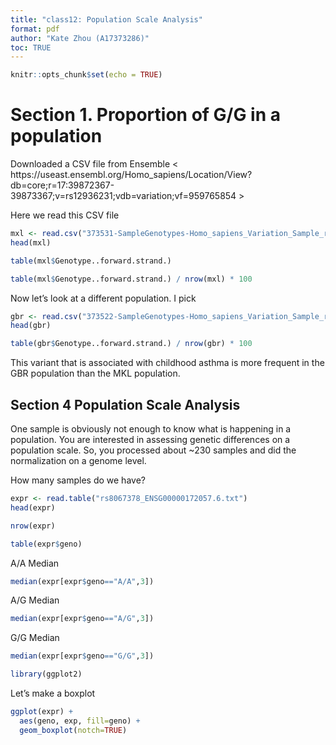 ```yaml
---
title: "class12: Population Scale Analysis"
format: pdf
author: "Kate Zhou (A17373286)"
toc: TRUE
---
```


```r
knitr::opts_chunk$set(echo = TRUE)
```

# Section 1. Proportion of G/G in a population

Downloaded a CSV file from Ensemble 
< https://useast.ensembl.org/Homo_sapiens/Location/View?db=core;r=17:39872367-39873367;v=rs12936231;vdb=variation;vf=959765854 >

Here we read this CSV file

```r
mxl <- read.csv("373531-SampleGenotypes-Homo_sapiens_Variation_Sample_rs8067378.csv")
head(mxl)
```
```r
table(mxl$Genotype..forward.strand.)
```
```r
table(mxl$Genotype..forward.strand.) / nrow(mxl) * 100
```
Now let's look at a different population. I pick
```r
gbr <- read.csv("373522-SampleGenotypes-Homo_sapiens_Variation_Sample_rs8067378.csv")
head(gbr)
```
```r
table(gbr$Genotype..forward.strand.) / nrow(gbr) * 100
```

This variant that is associated with childhood asthma is more frequent in the GBR population than the MKL population.

## Section 4 Population Scale Analysis

One sample is obviously not enough to know what is happening in a population. You are interested in assessing genetic differences on a population scale. So, you processed about
~230 samples and did the normalization on a genome level. 

How many samples do we have?
```r
expr <- read.table("rs8067378_ENSG00000172057.6.txt")
head(expr)
```
```r
nrow(expr)
```
```r
table(expr$geno)
```
A/A Median
```r
median(expr[expr$geno=="A/A",3])
```

A/G Median
```r
median(expr[expr$geno=="A/G",3])
```
G/G Median
```r
median(expr[expr$geno=="G/G",3])
```

```r
library(ggplot2)
```

Let's make a boxplot
```r
ggplot(expr) +
  aes(geno, exp, fill=geno) +
  geom_boxplot(notch=TRUE)
```


